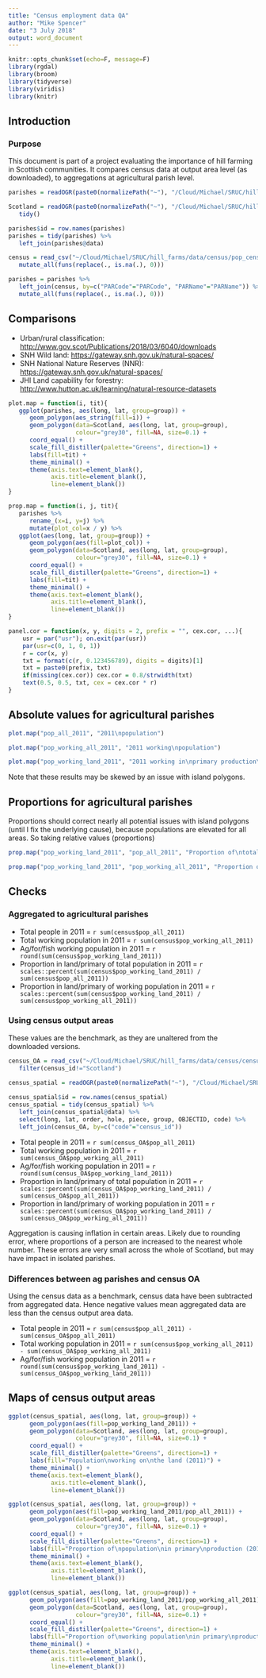 ```yaml
---
title: "Census employment data QA"
author: "Mike Spencer"
date: "3 July 2018"
output: word_document
---
```


```r
knitr::opts_chunk$set(echo=F, message=F)
library(rgdal)
library(broom)
library(tidyverse)
library(viridis)
library(knitr)
```


## Introduction

### Purpose

This document is part of a project evaluating the importance of hill farming in Scottish communities. It compares census data at output area level (as downloaded), to aggregations at agricultural parish level.


```r
parishes = readOGR(paste0(normalizePath("~"), "/Cloud/Michael/SRUC/hill_farms/data/spatial/ag_parishes_2016.gpkg"), "simplified_parishes")

Scotland = readOGR(paste0(normalizePath("~"), "/Cloud/Michael/SRUC/hill_farms/data/spatial/ag_parishes_2016.gpkg"), "Scotland") %>% 
   tidy()

parishes$id = row.names(parishes)
parishes = tidy(parishes) %>% 
   left_join(parishes@data)
```

```r
census = read_csv("~/Cloud/Michael/SRUC/hill_farms/data/census/pop_census.csv") %>% 
   mutate_all(funs(replace(., is.na(.), 0)))

parishes = parishes %>% 
   left_join(census, by=c("PARCode"="PARCode", "PARName"="PARName")) %>% 
   mutate_all(funs(replace(., is.na(.), 0)))
```


## Comparisons

* Urban/rural classification: <http://www.gov.scot/Publications/2018/03/6040/downloads>
* SNH Wild land: <https://gateway.snh.gov.uk/natural-spaces/>
* SNH National Nature Reserves (NNR): <https://gateway.snh.gov.uk/natural-spaces/>
* JHI Land capability for forestry: <http://www.hutton.ac.uk/learning/natural-resource-datasets>

```r
plot.map = function(i, tit){
   ggplot(parishes, aes(long, lat, group=group)) +
      geom_polygon(aes_string(fill=i)) +
      geom_polygon(data=Scotland, aes(long, lat, group=group),
                   colour="grey30", fill=NA, size=0.1) +
      coord_equal() +
      scale_fill_distiller(palette="Greens", direction=1) +
      labs(fill=tit) +
      theme_minimal() +
      theme(axis.text=element_blank(),
            axis.title=element_blank(),
            line=element_blank())
}

prop.map = function(i, j, tit){
   parishes %>% 
      rename_(x=i, y=j) %>% 
      mutate(plot_col=x / y) %>% 
   ggplot(aes(long, lat, group=group)) +
      geom_polygon(aes(fill=plot_col)) +
      geom_polygon(data=Scotland, aes(long, lat, group=group),
                   colour="grey30", fill=NA, size=0.1) +
      coord_equal() +
      scale_fill_distiller(palette="Greens", direction=1) +
      labs(fill=tit) +
      theme_minimal() +
      theme(axis.text=element_blank(),
            axis.title=element_blank(),
            line=element_blank())
}

panel.cor = function(x, y, digits = 2, prefix = "", cex.cor, ...){
    usr = par("usr"); on.exit(par(usr))
    par(usr=c(0, 1, 0, 1))
    r = cor(x, y)
    txt = format(c(r, 0.123456789), digits = digits)[1]
    txt = paste0(prefix, txt)
    if(missing(cex.cor)) cex.cor = 0.8/strwidth(txt)
    text(0.5, 0.5, txt, cex = cex.cor * r)
}
```

## Absolute values for agricultural parishes

```r
plot.map("pop_all_2011", "2011\npopulation")

plot.map("pop_working_all_2011", "2011 working\npopulation")

plot.map("pop_working_land_2011", "2011 working in\nprimary production\npopulation")
```

Note that these results may be skewed by an issue with island polygons.

## Proportions for agricultural parishes

Proportions should correct nearly all potential issues with island polygons (until I fix the underlying cause), because populations are elevated for all areas. So taking relative values (proportions) 

```r
prop.map("pop_working_land_2011", "pop_all_2011", "Proportion of\ntotal population\nemployed in\nprimary production")

prop.map("pop_working_land_2011", "pop_working_all_2011", "Proportion of\nworking population\nemployed in\nprimary production")
```

## Checks

### Aggregated to agricultural parishes

* Total people in 2011 = `r sum(census$pop_all_2011)`
* Total working population in 2011 = `r sum(census$pop_working_all_2011)`
* Ag/for/fish working population in 2011 = `r round(sum(census$pop_working_land_2011))`
* Proportion in land/primary of total population in 2011 = `r scales::percent(sum(census$pop_working_land_2011) / sum(census$pop_all_2011))`
* Proportion in land/primary of working population in 2011 = `r scales::percent(sum(census$pop_working_land_2011) / sum(census$pop_working_all_2011))`

### Using census output areas

These values are the benchmark, as they are unaltered from the downloaded versions.

```r
census_OA = read_csv("~/Cloud/Michael/SRUC/hill_farms/data/census/census2011.csv") %>%
   filter(census_id!="Scotland")

census_spatial = readOGR(paste0(normalizePath("~"), "/Cloud/Michael/SRUC/hill_farms/data/spatial/", "OutputArea2011_MHW.shp"))
   
census_spatial$id = row.names(census_spatial)
census_spatial = tidy(census_spatial) %>% 
   left_join(census_spatial@data) %>% 
   select(long, lat, order, hole, piece, group, OBJECTID, code) %>% 
   left_join(census_OA, by=c("code"="census_id"))
```

* Total people in 2011 = `r sum(census_OA$pop_all_2011)`
* Total working population in 2011 = `r sum(census_OA$pop_working_all_2011)`
* Ag/for/fish working population in 2011 = `r round(sum(census_OA$pop_working_land_2011))`
* Proportion in land/primary of total population in 2011 = `r scales::percent(sum(census_OA$pop_working_land_2011) / sum(census_OA$pop_all_2011))`
* Proportion in land/primary of working population in 2011 = `r scales::percent(sum(census_OA$pop_working_land_2011) / sum(census_OA$pop_working_all_2011))`

Aggregation is causing inflation in certain areas. Likely due to rounding error, where proportions of a person are increased to the nearest whole number. These errors are very small across the whole of Scotland, but may have impact in isolated parishes.

### Differences between ag parishes and census OA

Using the census data as a benchmark, census data have been subtracted from aggregated data. Hence negative values mean aggregated data are less than the census output area data.

* Total people in 2011 = `r sum(census$pop_all_2011) - sum(census_OA$pop_all_2011)`
* Total working population in 2011 = `r sum(census$pop_working_all_2011) - sum(census_OA$pop_working_all_2011)`
* Ag/for/fish working population in 2011 = `r round(sum(census$pop_working_land_2011) - sum(census_OA$pop_working_land_2011))`

## Maps of census output areas

```r
ggplot(census_spatial, aes(long, lat, group=group)) +
      geom_polygon(aes(fill=pop_working_land_2011)) +
      geom_polygon(data=Scotland, aes(long, lat, group=group),
                   colour="grey30", fill=NA, size=0.1) +
      coord_equal() +
      scale_fill_distiller(palette="Greens", direction=1) +
      labs(fill="Population\nworking on\nthe land (2011)") +
      theme_minimal() +
      theme(axis.text=element_blank(),
            axis.title=element_blank(),
            line=element_blank())

ggplot(census_spatial, aes(long, lat, group=group)) +
      geom_polygon(aes(fill=pop_working_land_2011/pop_all_2011)) +
      geom_polygon(data=Scotland, aes(long, lat, group=group),
                   colour="grey30", fill=NA, size=0.1) +
      coord_equal() +
      scale_fill_distiller(palette="Greens", direction=1) +
      labs(fill="Proportion of\npopulation\nin primary\nproduction (2011)") +
      theme_minimal() +
      theme(axis.text=element_blank(),
            axis.title=element_blank(),
            line=element_blank())

ggplot(census_spatial, aes(long, lat, group=group)) +
      geom_polygon(aes(fill=pop_working_land_2011/pop_working_all_2011)) +
      geom_polygon(data=Scotland, aes(long, lat, group=group),
                   colour="grey30", fill=NA, size=0.1) +
      coord_equal() +
      scale_fill_distiller(palette="Greens", direction=1) +
      labs(fill="Proportion of\nworking population\nin primary\nproduction (2011)") +
      theme_minimal() +
      theme(axis.text=element_blank(),
            axis.title=element_blank(),
            line=element_blank())
```

